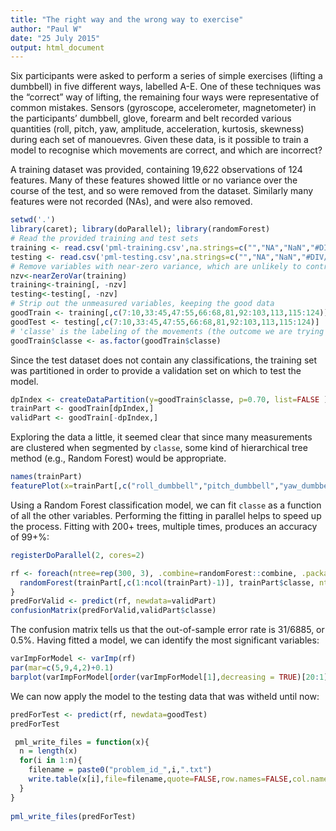 ```yaml
---
title: "The right way and the wrong way to exercise"
author: "Paul W"
date: "25 July 2015"
output: html_document
---
```


Six participants were asked to perform a series of simple exercises (lifting a dumbbell) in five different ways, labelled A-E. One of these techniques was the "correct" way of lifting, the remaining four ways were representative of common mistakes. Sensors (gyroscope, accelerometer, magnetometer) in the participants' dumbbell, glove, forearm and belt recorded various quantities (roll, pitch, yaw, amplitude, acceleration, kurtosis, skewness) during each set of manouevres. Given these data, is it possible to train a model to recognise which movements are correct, and which are incorrect?

A training dataset was provided, containing 19,622 observations of 124 features. Many of these features showed little or no variance over the course of the test, and so were removed from the dataset. Similarly many features were not recorded (NAs), and were also removed.

```r
setwd('.')
library(caret); library(doParallel); library(randomForest)
# Read the provided training and test sets
training <- read.csv('pml-training.csv',na.strings=c("","NA","NaN","#DIV/0!"),stringsAsFactors = FALSE)
testing <- read.csv('pml-testing.csv',na.strings=c("","NA","NaN","#DIV/0!"),stringsAsFactors = FALSE)
# Remove variables with near-zero variance, which are unlikely to contribute much to the model
nzv<-nearZeroVar(training)
training<-training[, -nzv]
testing<-testing[, -nzv]
# Strip out the unmeasured variables, keeping the good data
goodTrain <- training[,c(7:10,33:45,47:55,66:68,81,92:103,113,115:124)]
goodTest <- testing[,c(7:10,33:45,47:55,66:68,81,92:103,113,115:124)]
# 'classe' is the labeling of the movements (the outcome we are trying to predict). Make this a factor with levels A, B, C, D, E.
goodTrain$classe <- as.factor(goodTrain$classe)
```

Since the test dataset does not contain any classifications, the training set was partitioned in order to provide a validation set on which to test the model.

```r
dpIndex <- createDataPartition(y=goodTrain$classe, p=0.70, list=FALSE )
trainPart <- goodTrain[dpIndex,]
validPart <- goodTrain[-dpIndex,]
```

Exploring the data a little, it seemed clear that since many measurements are clustered when segmented by `classe`, some kind of hierarchical tree method (e.g., Random Forest) would be appropriate.

```r
names(trainPart)
featurePlot(x=trainPart[,c("roll_dumbbell","pitch_dumbbell","yaw_dumbbell","total_accel_dumbbell")],y=trainPart$classe,plot="pairs")
```

Using a Random Forest classification model, we can fit `classe` as a function of all the other variables. Performing the fitting in parallel helps to speed up the process. Fitting with 200+ trees, multiple times, produces an accuracy of 99+%:

```r
registerDoParallel(2, cores=2)

rf <- foreach(ntree=rep(300, 3), .combine=randomForest::combine, .packages='randomForest') %dopar% {
  randomForest(trainPart[,c(1:ncol(trainPart)-1)], trainPart$classe, ntree=ntree) 
}
predForValid <- predict(rf, newdata=validPart)
confusionMatrix(predForValid,validPart$classe)
```

The confusion matrix tells us that the out-of-sample error rate is 31/6885, or 0.5%. Having fitted a model, we can identify the most significant variables:

```r
varImpForModel <- varImp(rf)
par(mar=c(5,9,4,2)+0.1)
barplot(varImpForModel[order(varImpForModel[1],decreasing = TRUE)[20:1],1], main = "Variable importance",horiz=TRUE,names.arg=rownames(varImpForModel)[order(varImpForModel[1],decreasing = TRUE)[20:1]],las=1)
```

We can now apply the model to the testing data that was witheld until now:

```r
predForTest <- predict(rf, newdata=goodTest)
predForTest
```

```r
 pml_write_files = function(x){
  n = length(x)
  for(i in 1:n){
    filename = paste0("problem_id_",i,".txt")
    write.table(x[i],file=filename,quote=FALSE,row.names=FALSE,col.names=FALSE)
  }
}
 
pml_write_files(predForTest)
```
